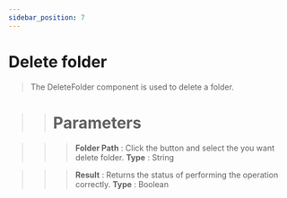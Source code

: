 ```yaml
---
sidebar_position: 7
---
```


# Delete folder

> The DeleteFolder component is used to delete a folder.

> > # Parameters

> > > **Folder Path** : Click the button and select the you want delete folder. **Type** : String

> > > **Result** : Returns the status of performing the operation correctly. **Type** : Boolean
